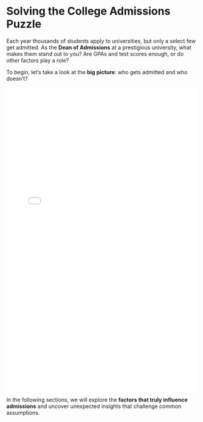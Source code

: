 # Solving the College Admissions Puzzle

Each year thousands of students apply to universities, but only a select few get admitted. As the **Dean of Admissions** at a prestigious university, what makes them stand out to you? Are GPAs and test scores enough, or do other factors play a role?

To begin, let's take a look at the **big picture**: who gets admitted and who doesn’t?

<div class="interactive-plot">
<iframe src="plots/admission_overview.html" width="100%" height="800px" style="border:none;"></iframe>
</div>

In the following sections, we will explore the **factors that truly influence admissions** and uncover unexpected insights that challenge common assumptions.